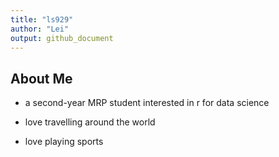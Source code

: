 ```yaml
---
title: "ls929"
author: "Lei"
output: github_document
---
```


## About Me
- a second-year MRP student interested in r for data science

- love travelling around the world

- love playing sports